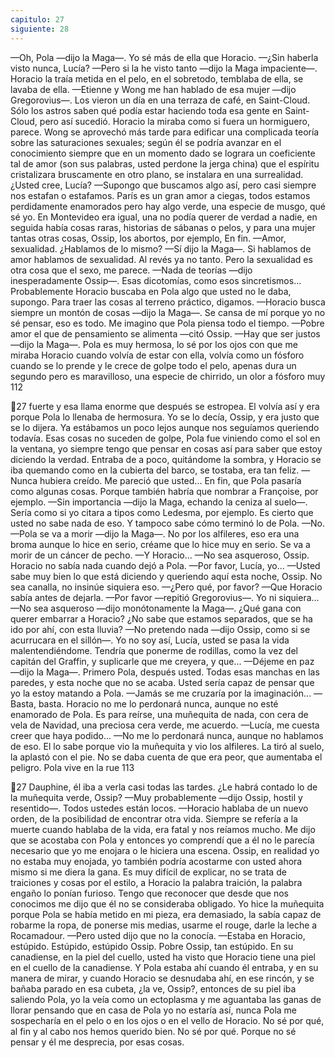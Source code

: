 ```yaml
---
capitulo: 27
siguiente: 28
---
```


—Oh, Pola —dijo la Maga—. Yo sé más de ella que Horacio.
—¿Sin haberla visto nunca, Lucía?
—Pero si la he visto tanto —dijo la Maga impaciente—. Horacio la traía
metida en el pelo, en el sobretodo, temblaba de ella, se lavaba de ella.
—Etienne y Wong me han hablado de esa mujer —dijo Gregorovius—. Los
vieron un día en una terraza de café, en Saint-Cloud. Sólo los astros saben qué
podía estar haciendo toda esa gente en Saint-Cloud, pero así sucedió. Horacio la
miraba como si fuera un hormiguero, parece. Wong se aprovechó más tarde para
edificar una complicada teoría sobre las saturaciones sexuales; según él se podría
avanzar en el conocimiento siempre que en un momento dado se lograra un
coeficiente tal de amor (son sus palabras, usted perdone la jerga china) que el
espíritu cristalizara bruscamente en otro plano, se instalara en una surrealidad.
¿Usted cree, Lucía?
—Supongo que buscamos algo así, pero casi siempre nos estafan o estafamos.
París es un gran amor a ciegas, todos estamos perdidamente enamorados pero
hay algo verde, una especie de musgo, qué sé yo. En Montevideo era igual, una
no podía querer de verdad a nadie, en seguida había cosas raras, historias de
sábanas o pelos, y para una mujer tantas otras cosas, Ossip, los abortos, por
ejemplo, En fin.
—Amor, sexualidad. ¿Hablamos de lo mismo?
—Sí dijo la Maga—. Si hablamos de amor hablamos de sexualidad. Al revés
ya no tanto. Pero la sexualidad es otra cosa que el sexo, me parece.
—Nada de teorías —dijo inesperadamente Ossip—. Esas dicotomías, como
esos sincretismos... Probablemente Horacio buscaba en Pola algo que usted no le
daba, supongo. Para traer las cosas al terreno práctico, digamos.
—Horacio busca siempre un montón de cosas —dijo la Maga—. Se cansa de
mí porque yo no sé pensar, eso es todo. Me imagino que Pola piensa todo el
tiempo.
—Pobre amor el que de pensamiento se alimenta —citó Ossip.
—Hay que ser justos —dijo la Maga—. Pola es muy hermosa, lo sé por los ojos
con que me miraba Horacio cuando volvía de estar con ella, volvía como un
fósforo cuando se lo prende y le crece de golpe todo el pelo, apenas dura un
segundo pero es maravilloso, una especie de chirrido, un olor a fósforo muy
112

27
fuerte y esa llama enorme que después se estropea. El volvía así y era porque
Pola lo llenaba de hermosura. Yo se lo decía, Ossip, y era justo que se lo dijera.
Ya estábamos un poco lejos aunque nos seguíamos queriendo todavía. Esas cosas
no suceden de golpe, Pola fue viniendo como el sol en la ventana, yo siempre
tengo que pensar en cosas así para saber que estoy diciendo la verdad. Entraba
de a poco, quitándome la sombra, y Horacio se iba quemando como en la
cubierta del barco, se tostaba, era tan feliz.
—Nunca hubiera creído. Me pareció que usted... En fin, que Pola pasaría
como algunas cosas. Porque también habría que nombrar a Françoise, por
ejemplo.
—Sin importancia —dijo la Maga, echando la ceniza al suelo—. Sería como si
yo citara a tipos como Ledesma, por ejemplo. Es cierto que usted no sabe nada de
eso. Y tampoco sabe cómo terminó lo de Pola.
—No.
—Pola se va a morir —dijo la Maga—. No por los alfileres, eso era una broma
aunque lo hice en serio, créame que lo hice muy en serio. Se va a morir de un
cáncer de pecho.
—Y Horacio...
—No sea asqueroso, Ossip. Horacio no sabía nada cuando dejó a Pola.
—Por favor, Lucía, yo...
—Usted sabe muy bien lo que está diciendo y queriendo aquí esta noche,
Ossip. No sea canalla, no insinúe siquiera eso.
—¿Pero qué, por favor?
—Que Horacio sabía antes de dejarla.
—Por favor —repitió Gregorovius—. Yo ni siquiera...
—No sea asqueroso —dijo monótonamente la Maga—. ¿Qué gana con querer
embarrar a Horacio? ¿No sabe que estamos separados, que se ha ido por ahí, con
esta lluvia?
—No pretendo nada —dijo Ossip, como si se acurrucara en el sillón—. Yo no
soy así, Lucía, usted se pasa la vida malentendiéndome. Tendría que ponerme de
rodillas, como la vez del capitán del Graffin, y suplicarle que me creyera, y que...
—Déjeme en paz —dijo la Maga—. Primero Pola, después usted. Todas esas
manchas en las paredes, y esta noche que no se acaba. Usted sería capaz de
pensar que yo la estoy matando a Pola.
—Jamás se me cruzaría por la imaginación...
—Basta, basta. Horacio no me lo perdonará nunca, aunque no esté enamorado
de Pola. Es para reírse, una muñequita de nada, con cera de vela de Navidad,
una preciosa cera verde, me acuerdo.
—Lucía, me cuesta creer que haya podido...
—No me lo perdonará nunca, aunque no hablamos de eso. El lo sabe porque
vio la muñequita y vio los alfileres. La tiró al suelo, la aplastó con el pie. No se
daba cuenta de que era peor, que aumentaba el peligro. Pola vive en la rue
113

27
Dauphine, él iba a verla casi todas las tardes. ¿Le habrá contado lo de la
muñequita verde, Ossip?
—Muy probablemente —dijo Ossip, hostil y resentido—. Todos ustedes están
locos.
—Horacio hablaba de un nuevo orden, de la posibilidad de encontrar otra
vida. Siempre se refería a la muerte cuando hablaba de la vida, era fatal y nos
reíamos mucho. Me dijo que se acostaba con Pola y entonces yo comprendí que a
él no le parecía necesario que yo me enojara o le hiciera una escena. Ossip, en
realidad yo no estaba muy enojada, yo también podría acostarme con usted
ahora mismo si me diera la gana. Es muy difícil de explicar, no se trata de
traiciones y cosas por el estilo, a Horacio la palabra traición, la palabra engaño lo
ponían furioso. Tengo que reconocer que desde que nos conocimos me dijo que
él no se consideraba obligado. Yo hice la muñequita porque Pola se había metido
en mi pieza, era demasiado, la sabía capaz de robarme la ropa, de ponerse mis
medias, usarme el rouge, darle la leche a Rocamadour.
—Pero usted dijo que no la conocía.
—Estaba en Horacio, estúpido. Estúpido, estúpido Ossip. Pobre Ossip, tan
estúpido. En su canadiense, en la piel del cuello, usted ha visto que Horacio tiene
una piel en el cuello de la canadiense. Y Pola estaba ahí cuando él entraba, y en
su manera de mirar, y cuando Horacio se desnudaba ahí, en ese rincón, y se
bañaba parado en esa cubeta, ¿la ve, Ossip?, entonces de su piel iba saliendo
Pola, yo la veía como un ectoplasma y me aguantaba las ganas de llorar
pensando que en casa de Pola yo no estaría así, nunca Pola me sospecharía en el
pelo o en los ojos o en el vello de Horacio. No sé por qué, al fin y al cabo nos
hemos querido bien. No sé por qué. Porque no sé pensar y él me desprecia, por
esas cosas.
